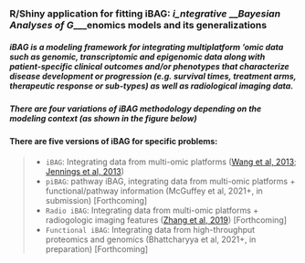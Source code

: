 ###  R/Shiny application for fitting iBAG: ___***i***___ntegrative ___***B***___ayesian ___***A***___nalyses of ___***G***___enomics models and its generalizations

##### iBAG is a modeling framework for integrating multiplatform ‘omic data such as  genomic, transcriptomic  and epigenomic data along with patient-specific clinical outcomes and/or phenotypes  that characterize disease development or progression (e.g. survival times, treatment arms, therapeutic response or sub-types) as well as radiological imaging data.


##### There are four variations of iBAG methodology depending on the modeling context (as shown in the figure below)


#### There are five versions of iBAG for specific problems:
> + `iBAG`: Integrating data from multi-omic platforms ([Wang et al, 2013](https://pubmed.ncbi.nlm.nih.gov/23142963/); [Jennings et al, 2013](https://pubmed.ncbi.nlm.nih.gov/23142963/))
> + `piBAG`: pathway iBAG, integrating data from multi-omic platforms + functional/pathway information (McGuffey et al, 2021+, in submission) [Forthcoming]
> + `Radio iBAG`: Integrating data from multi-omic platforms + radiogologic imaging features  ([Zhang et al, 2019](https://pubmed.ncbi.nlm.nih.gov/33224404/)) [Forthcoming]
> + `Functional iBAG`: Integrating data from high-throughput proteomics and genomics (Bhattcharyya et al, 2021+, in preparation) [Forthcoming] 
